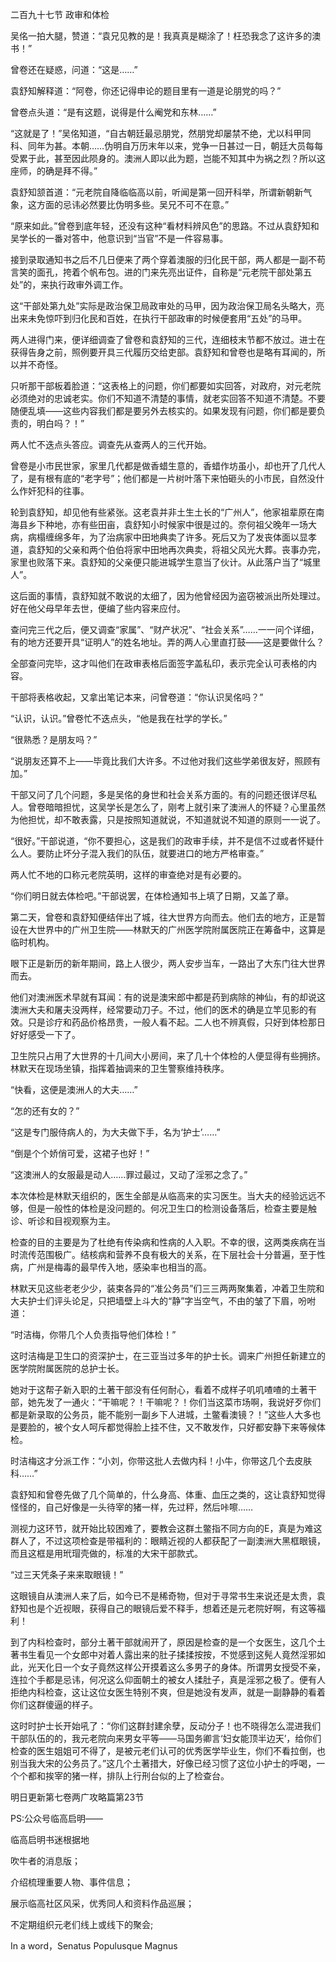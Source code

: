 

二百九十七节 政审和体检

吴佲一拍大腿，赞道：“袁兄见教的是！我真真是糊涂了！枉恐我念了这许多的澳书！”

曾卷还在疑惑，问道：“这是……”

袁舒知解释道：“阿卷，你还记得申论的题目里有一道是论朋党的吗？”

曾卷点头道：“是有这题，说得是什么阉党和东林……”

“这就是了！”吴佲知道，“自古朝廷最忌朋党，然朋党却屡禁不绝，尤以科甲同科、同年为甚。本朝……伪明自万历末年以来，党争一日甚过一日，朝廷大员每每受累于此，甚至因此陨身的。澳洲人即以此为题，岂能不知其中为祸之烈？所以这座师，的确是拜不得。”

袁舒知颔首道：“元老院自降临临高以前，听闻是第一回开科举，所谓新朝新气象，这方面的忌讳必然要比伪明多些。吴兄不可不在意。”

“原来如此。”曾卷到底年轻，还没有这种“看材料辨风色”的思路。不过从袁舒知和吴学长的一番对答中，他意识到“当官”不是一件容易事。

接到录取通知书之后不几日便来了两个穿着澳服的归化民干部，两人都是一副不苟言笑的面孔，挎着个帆布包。进的门来先亮出证件，自称是“元老院干部处第五处”的，来执行政审外调工作。

这“干部处第九处”实际是政治保卫局政审处的马甲，因为政治保卫局名头略大，亮出来未免惊吓到归化民和百姓，在执行干部政审的时候便套用“五处”的马甲。

两人进得门来，便详细调查了曾卷和袁舒知的三代，连细枝末节都不放过。进士在获得告身之前，照例要开具三代履历交给吏部。袁舒知和曾卷也是略有耳闻的，所以并不奇怪。

只听那干部板着脸道：“这表格上的问题，你们都要如实回答，对政府，对元老院必须绝对的忠诚老实。你们不知道不清楚的事情，就老实回答不知道不清楚。不要随便乱填――这些内容我们都是要另外去核实的。如果发现有问题，你们都是要负责的，明白吗？！”

两人忙不迭点头答应。调查先从查两人的三代开始。

曾卷是小市民世家，家里几代都是做香蜡生意的，香蜡作坊虽小，却也开了几代人了，是有根有底的“老字号”；他们都是一片树叶落下来怕砸头的小市民，自然没什么作奸犯科的往事。

轮到袁舒知，却见他有些紧张。这老袁并非土生土长的“广州人”，他家祖辈原在南海县乡下种地，亦有些田亩，袁舒知小时候家中很是过的。奈何祖父晚年一场大病，病榻缠绵多年，为了治病家中田地典卖了许多。死后又为了发丧体面以显孝道，袁舒知的父亲和两个伯伯将家中田地再次典卖，将祖父风光大葬。丧事办完，家里也败落下来。袁舒知的父亲便只能进城学生意当了伙计。从此落户当了“城里人”。

这后面的事情，袁舒知就不敢说的太细了，因为他曾经因为盗窃被派出所处理过。好在他父母早年去世，便编了些内容来应付。

查问完三代之后，便又调查“家属”、“财产状况”、“社会关系”……一一问个详细，有的地方还要开具“证明人”的姓名地址。弄的两人心里直打鼓――这是要做什么？

全部查问完毕，这才叫他们在政审表格后面签字盖私印，表示完全认可表格的内容。

干部将表格收起，又拿出笔记本来，问曾卷道：“你认识吴佲吗？”

“认识，认识。”曾卷忙不迭点头，“他是我在社学的学长。”

“很熟悉？是朋友吗？”

“说朋友还算不上――毕竟比我们大许多。不过他对我们这些学弟很友好，照顾有加。”

干部又问了几个问题，多是吴佲的身世和社会关系方面的。有的问题还很详尽私人。曾卷暗暗担忧，这吴学长是怎么了，刚考上就引来了澳洲人的怀疑？心里虽然为他担忧，却不敢表露，只是按照知道就说，不知道就说不知道的原则一一说了。

“很好。”干部说道，“你不要担心，这是我们的政审手续，并不是信不过或者怀疑什么人。要防止坏分子混入我们的队伍，就要进口的地方严格审查。”

两人忙不地的口称元老院英明，这样的审查绝对是有必要的。

“你们明日就去体检吧。”干部说罢，在体检通知书上填了日期，又盖了章。

第二天，曾卷和袁舒知便结伴出了城，往大世界方向而去。他们去的地方，正是暂设在大世界中的广州卫生院――林默天的广州医学院附属医院正在筹备中，这算是临时机构。

眼下正是新历的新年期间，路上人很少，两人安步当车，一路出了大东门往大世界而去。

他们对澳洲医术早就有耳闻：有的说是澳宋郎中都是药到病除的神仙，有的却说这澳洲大夫和屠夫没两样，经常要动刀子。不过，他们的医术的确是立竿见影的有效。只是诊疗和药品价格昂贵，一般人看不起。二人也不辨真假，只好到体检那日好好感受一下了。

卫生院只占用了大世界的十几间大小房间，来了几十个体检的人便显得有些拥挤。林默天在现场坐镇，指挥着抽调来的卫生警察维持秩序。

“快看，这便是澳洲人的大夫……”

“怎的还有女的？”

“这是专门服侍病人的，为大夫做下手，名为‘护士’……”

“倒是个个娇俏可爱，这裙子也好！”

“这澳洲人的女服最是动人……罪过最过，又动了淫邪之念了。”

本次体检是林默天组织的，医生全部是从临高来的实习医生。当大夫的经验远远不够，但是一般性的体检是没问题的。何况卫生口的检测设备落后，检查主要是触诊、听诊和目视观察为主。

检查的目的主要是为了杜绝有传染病和性病的人入职。不幸的很，这两类疾病在当时流传范围极广。结核病和营养不良有极大的关系，在下层社会十分普遍，至于性病，广州是梅毒的最早传入地，感染率也相当的高。

林默天见这些老老少少，装束各异的“准公务员”们三三两两聚集着，冲着卫生院和大夫护士们评头论足，只把墙壁上斗大的“静”字当空气，不由的皱了下眉，吩咐道：

“时洁梅，你带几个人负责指导他们体检！”

这时洁梅是卫生口的资深护士，在三亚当过多年的护士长。调来广州担任新建立的医学院附属医院的总护士长。

她对于这帮子新入职的土著干部没有任何耐心，看着不成样子叽叽喳喳的土著干部，她先发了一通火：“干嘛呢？！干嘛呢？！你们当这菜市场啊，我说好歹你们都是新录取的公务员，能不能别一副乡下人进城，土鳖看澳镜？！”这些人大多也是要脸的，被个女人呵斥都觉得脸上挂不住，又不敢发作，只好都安静下来等候体检。

时洁梅这才分派工作：“小刘，你带这批人去做内科！小牛，你带这几个去皮肤科……”

袁舒知和曾卷先做了几个简单的，什么身高、体重、血压之类的，这让袁舒知觉得怪怪的，自己好像是一头待宰的猪一样，先过秤，然后咔嚓……

测视力这环节，就开始比较困难了，要教会这群土鳖指不同方向的E，真是为难这群人了，不过这项检查是带福利的：眼睛近视的人都获配了一副澳洲大黑框眼镜，而且这框是用玳瑁壳做的，标准的大宋干部款式。

“过三天凭条子来来取眼镜！”

这眼镜自从澳洲人来了后，如今已不是稀奇物，但对于寻常书生来说还是太贵，袁舒知也是个近视眼，获得自己的眼镜后爱不释手，想着还是元老院好啊，有这等福利！

到了内科检查时，部分土著干部就闹开了，原因是检查的是一个女医生，这几个土著书生看见一个女郎中对着人露出来的肚子揉揉按按，不觉感到这髡人竟然淫邪如此，光天化日一个女子竟然这样公开摸着这么多男子的身体。所谓男女授受不亲，连拉个手都是忌讳，何况这么仰面朝土的被女人揉肚子，真是淫邪之极了。便有人拒绝内科检查，这让这位女医生特别不爽，但是她没有发声，就是一副静静的看着你们这群傻逼的样子。

这时时护士长开始吼了：“你们这群封建余孽，反动分子！也不晓得怎么混进我们干部队伍的的，我元老院向来男女平等――马国务卿言‘妇女能顶半边天’，给你们检查的医生姐姐可不得了，是被元老们认可的优秀医学毕业生，你们不看拉倒，也别当我大宋的公务员了。”这几个土著措大，好像已经习惯了这位小护士的呼喝，一个个都和挨宰的猪一样，排队上行刑台似的上了检查台。

明日更新第七卷两广攻略篇第23节

PS:公众号临高启明——

临高启明书迷根据地

吹牛者的消息版；

介绍梳理重要人物、事件信息；

展示临高社区风采，优秀同人和资料作品巡展；

不定期组织元老们线上或线下的聚会;

In a word，Senatus Populusque Magnus

